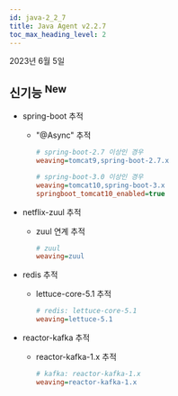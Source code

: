 ```yaml
---
id: java-2_2_7
title: Java Agent v2.2.7
toc_max_heading_level: 2
---
```


2023년 6월 5일

## 신기능 <sup><Status>New</Status></sup>

- spring-boot 추적
  
  - "@Async" 추적
        
    ```ini title='whatap.conf'
    # spring-boot-2.7 이상인 경우
    weaving=tomcat9,spring-boot-2.7.x
    
    # spring-boot-3.0 이상인 경우
    weaving=tomcat10,spring-boot-3.x
    springboot_tomcat10_enabled=true
    ```
        
- netflix-zuul 추적
  
  - zuul 연계 추적
        
    ```ini title='whatap.conf'
    # zuul
    weaving=zuul
    ```
        
- redis 추적
  
  - lettuce-core-5.1 추적
        
    ```ini title='whatap.conf'
    # redis: lettuce-core-5.1
    weaving=lettuce-5.1
    ```
        
- reactor-kafka 추적
  
  - reactor-kafka-1.x 추적

    ```ini title='whatap.conf'
    # kafka: reactor-kafka-1.x
    weaving=reactor-kafka-1.x
    ```